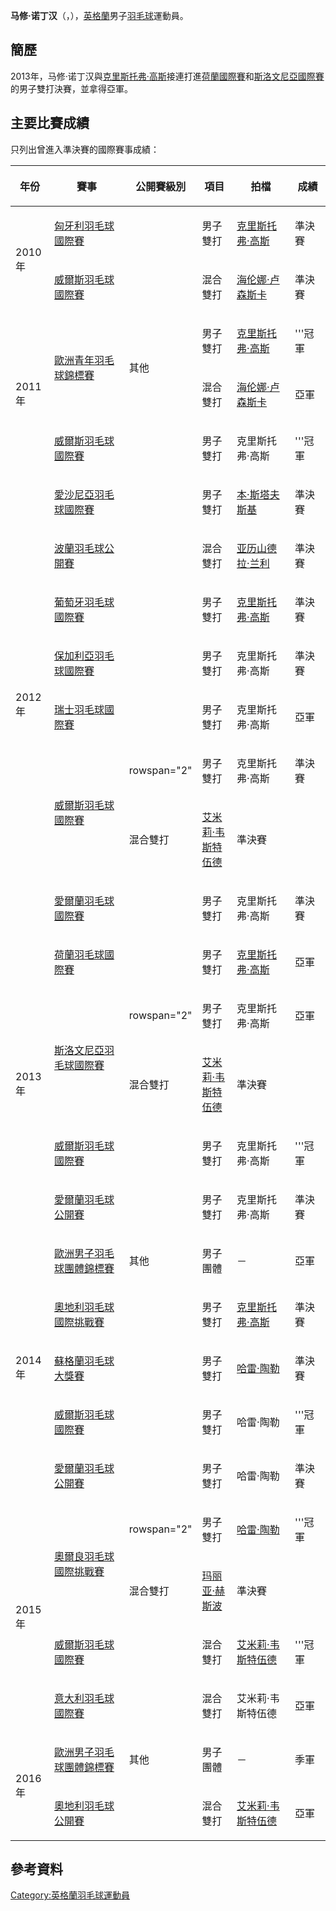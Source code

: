 {{noteTA|G1=Badminton}}
{{Infobox 羽球選手
| playername              = 马修·诺丁汉<br/>{{lang|en|Matthew Nottingham}}
| image                   = 
| size                    = 
| caption                 = 
| birth_name              = 
| date_of_birth           = {{birth_date_and_age|1992|5|17}}
| place_of_birth          = 
| height                  = 
| weight                  = 
| event                   = 男子雙打、混合雙打
| country                 = {{ENG}}
| years_active            = 
| handedness              = 
| coach                   = 
| highest_ranking         = 第49位（男雙-[[克里斯托弗·高斯|高斯]]）
| date_of_highest_ranking = 2013年5月30日<ref name="ranking">[http://bwfcontent.tournamentsoftware.com/ranking/player.aspx?id=5391&player=148690 BWF World Ranking - Ranking of Matthew NOTTINGHAM (92632)]{{en}}</ref>
| current_ranking         = 第51位（男雙-[[克里斯托弗·高斯|高斯]]）<br/>第103位（混雙-[[亚历山德拉·兰利|兰利]]）
| date_of_current_ranking = 2013年8月15日<ref>[http://bwfcontent.tournamentsoftware.com/ranking/category.aspx?id=5391&category=474 BWF World Ranking - BWF世界排名榜 (8/15/2013) - Men's doubles]{{en}}</ref><ref>[http://bwfcontent.tournamentsoftware.com/ranking/category.aspx?id=5391&category=476 BWF World Ranking - BWF世界排名榜 (8/15/2013) - Mixed doubles]{{en}}</ref>
| played                  = 10勝–8負（男單）<br/>118勝–82負（男雙）<br/>92勝–72負（混雙）
| titles                  = 
| bwf_profile             = E2E53638-C980-461D-804A-23AD010FECC5
| bwf_id                  = 92632
| updated                 = 2013年8月19日
}}
{{MedalTableTop}}
{{MedalSport | 男子[[羽毛球|羽毛球]]}}
{{MedalCountry | {{ENG}}}}
{{MedalCompetition | [[歐洲男女子羽毛球團體錦標賽|歐洲男女子羽毛球團體錦標賽]]}}
{{MedalSilver| [[2014年歐洲男子羽毛球團體錦標賽|2014年 巴塞爾]] | 男子團體 }}
{{MedalBronze| [[2016年歐洲男子羽毛球團體錦標賽|2016年 喀山]] | 男子團體 }}
{{MedalCompetition | [[歐洲青年羽毛球錦標賽|歐洲青年羽毛球錦標賽]]}}
{{MedalGold  | [[2011年歐洲青年羽毛球錦標賽|2011年 萬塔]] | 男子雙打 }}
{{MedalSilver| [[2011年歐洲青年羽毛球錦標賽|2011年 萬塔]] | 混合雙打 }}
{{MedalBottom}}
'''马修·诺丁汉'''（{{lang-en|'''Matthew Nottingham'''}}，{{bd|1992年|5月17日}}），[[英格蘭|英格蘭]]男子[[羽毛球|羽毛球]]運動員。

==簡歷==
2013年，马修·诺丁汉與[[克里斯托弗·高斯|克里斯托弗·高斯]]接連打進[[2013年荷蘭羽毛球國際賽|荷蘭國際賽]]和[[2013年斯洛文尼亞羽毛球國際賽|斯洛文尼亞國際賽]]的男子雙打決賽，並拿得亞軍。

==主要比賽成績==
只列出曾進入準決賽的國際賽事成績：
{| class=wikitable style="text-align:center; font-size:small;" 
!width="50"|年份
!width="180"|賽事
!width="80"|公開賽級別
!width="60"|項目
!width="130"|拍檔
!width="50"|成績
|-
!rowspan="2"|2010年
|[[2010年匈牙利羽毛球國際賽|匈牙利羽毛球國際賽]]
|{{BWFIS}}
|男子雙打
|[[克里斯托弗·高斯|克里斯托弗·高斯]]
|bgcolor="#b8860b"|準決賽
|-
|[[2010年威爾斯羽毛球國際賽|威爾斯羽毛球國際賽]]
|{{BWFIS}}
|混合雙打
|[[海伦娜·卢森斯卡|海伦娜·卢森斯卡]]
|bgcolor="#b8860b"|準決賽
|-
!rowspan="3"|2011年
|rowspan="2"|[[2011年歐洲青年羽毛球錦標賽|歐洲青年羽毛球錦標賽]]
|rowspan="2"|其他
|男子雙打
|[[克里斯托弗·高斯|克里斯托弗·高斯]]
|bgcolor="gold"|'''冠軍
|-
|混合雙打
|[[海伦娜·卢森斯卡|海伦娜·卢森斯卡]]
|bgcolor="silver"|亞軍
|-
|[[2011年威爾斯羽毛球國際賽|威爾斯羽毛球國際賽]]
|{{BWFIS}}
|男子雙打
|克里斯托弗·高斯
|bgcolor="gold"|'''冠軍
|-
!rowspan="8"|2012年
|[[2012年愛沙尼亞羽毛球國際賽|愛沙尼亞羽毛球國際賽]]
|{{BWFIS}}
|男子雙打
|[[本·斯塔夫斯基|本·斯塔夫斯基]]
|bgcolor="#b8860b"|準決賽
|-
|[[2012年波蘭羽毛球公開賽|波蘭羽毛球公開賽]]
|{{BWFIS}}
|混合雙打
|[[亚历山德拉·兰利|亚历山德拉·兰利]]
|bgcolor="#b8860b"|準決賽
|-
|[[2012年葡萄牙羽毛球國際賽|葡萄牙羽毛球國際賽]]
|{{BWFIS}}
|男子雙打
|[[克里斯托弗·高斯|克里斯托弗·高斯]]
|bgcolor="#b8860b"|準決賽
|-
|[[2012年保加利亞羽毛球國際賽|保加利亞羽毛球國際賽]]
|{{BWFIC}}
|男子雙打
|克里斯托弗·高斯
|bgcolor="#b8860b"|準決賽
|-
|[[2012年瑞士羽毛球國際賽|瑞士羽毛球國際賽]]
|{{BWFIC}}
|男子雙打
|克里斯托弗·高斯
|bgcolor="silver"|亞軍
|-
|rowspan="2"|[[2012年威爾斯羽毛球國際賽|威爾斯羽毛球國際賽]]
|rowspan="2" {{BWFIC}}
|男子雙打
|克里斯托弗·高斯
|bgcolor="#b8860b"|準決賽
|-
|混合雙打
|[[艾米莉·韦斯特伍德|艾米莉·韦斯特伍德]]
|bgcolor="#b8860b"|準決賽
|-
|[[2012年愛爾蘭羽毛球國際賽|愛爾蘭羽毛球國際賽]]
|{{BWFIS}}
|男子雙打
|克里斯托弗·高斯
|bgcolor="#b8860b"|準決賽
|-
!rowspan="5"|2013年
|[[2013年荷蘭羽毛球國際賽|荷蘭羽毛球國際賽]]
|{{BWFIC}}
|男子雙打
|[[克里斯托弗·高斯|克里斯托弗·高斯]]
|bgcolor="silver"|亞軍
|-
|rowspan="2"|[[2013年斯洛文尼亞羽毛球國際賽|斯洛文尼亞羽毛球國際賽]]
|rowspan="2" {{BWFIS}}
|男子雙打
|克里斯托弗·高斯
|bgcolor="silver"|亞軍
|-
|混合雙打
|[[艾米莉·韦斯特伍德|艾米莉·韦斯特伍德]]
|bgcolor="#b8860b"|準決賽
|-
|[[2013年威爾斯羽毛球國際賽|威爾斯羽毛球國際賽]]
|{{BWFIC}}
|男子雙打
|克里斯托弗·高斯
|bgcolor="gold"|'''冠軍
|-
|[[2013年愛爾蘭羽毛球公開賽|愛爾蘭羽毛球公開賽]]
|{{BWFIC}}
|男子雙打
|克里斯托弗·高斯
|bgcolor="#b8860b"|準決賽
|-
!rowspan="5"|2014年
|[[2014年歐洲男子羽毛球團體錦標賽|歐洲男子羽毛球團體錦標賽]]
|其他
|男子團體
|－
|bgcolor="silver"|亞軍
|-
|[[2014年奧地利羽毛球國際挑戰賽|奧地利羽毛球國際挑戰賽]]
|{{BWFIC}}
|男子雙打
|[[克里斯托弗·高斯|克里斯托弗·高斯]]
|bgcolor="#b8860b"|準決賽
|-
|[[2014年蘇格蘭羽毛球大獎賽|蘇格蘭羽毛球大獎賽]]
|{{BWFGP}}
|男子雙打
|[[哈雷·陶勒|哈雷·陶勒]]
|bgcolor="#b8860b"|準決賽
|-
|[[2014年威爾斯羽毛球國際賽|威爾斯羽毛球國際賽]]
|{{BWFIC}}
|男子雙打
|哈雷·陶勒
|bgcolor="gold"|'''冠軍
|-
|[[2014年愛爾蘭羽毛球公開賽|愛爾蘭羽毛球公開賽]]
|{{BWFIC}}
|男子雙打
|哈雷·陶勒
|bgcolor="#b8860b"|準決賽
|-
!rowspan="4"|2015年
|rowspan="2"|[[2015年奧爾良羽毛球國際挑戰賽|奧爾良羽毛球國際挑戰賽]]
|rowspan="2" {{BWFIC}}
|男子雙打
|[[哈雷·陶勒|哈雷·陶勒]]
|bgcolor="gold"|'''冠軍
|-
|混合雙打
|{{flagicon|DEN}} [[玛丽亚·赫斯波|玛丽亚·赫斯波]]
|bgcolor="#b8860b"|準決賽
|-
|[[2015年威爾斯羽毛球國際賽|威爾斯羽毛球國際賽]]
|{{BWFIC}}
|混合雙打
|[[艾米莉·韦斯特伍德|艾米莉·韦斯特伍德]]
|bgcolor="gold"|'''冠軍
|-
|[[2015年意大利羽毛球國際賽|意大利羽毛球國際賽]]
|{{BWFIC}}
|混合雙打
|艾米莉·韦斯特伍德
|bgcolor="silver"|亞軍
|-
!rowspan="2"|2016年
|[[2016年歐洲男子羽毛球團體錦標賽|歐洲男子羽毛球團體錦標賽]]
|其他
|男子團體
|－
|bgcolor="#b8860b"|季軍
|-
|[[2016年奧地利羽毛球公開賽|奧地利羽毛球公開賽]]
|{{BWFIC}}
|混合雙打
|[[艾米莉·韦斯特伍德|艾米莉·韦斯特伍德]]
|bgcolor="silver"|亞軍
|}
{{BWF賽事級別索引}}

==參考資料==
{{Reflist}}

{{DEFAULTSORT:Nottingham, Matthew}}
[[Category:英格蘭羽毛球運動員|Category:英格蘭羽毛球運動員]]